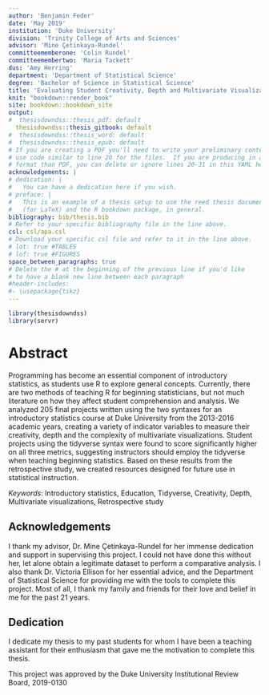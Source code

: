 ```yaml
---
author: 'Benjamin Feder'
date: 'May 2019'
institution: 'Duke University'
division: 'Trinity College of Arts and Sciences'
advisor: 'Mine Çetinkaya-Rundel'
committeememberone: 'Colin Rundel'
committeemembertwo: 'Maria Tackett'
dus: 'Amy Herring'
department: 'Department of Statistical Science'
degree: 'Bachelor of Science in Statistical Science'
title: 'Evaluating Student Creativity, Depth and Multivariate Visualizations of Data Analysis projects based on R Syntax and Packages'
knit: "bookdown::render_book"
site: bookdown::bookdown_site
output: 
#  thesisdowndss::thesis_pdf: default
  thesisdowndss::thesis_gitbook: default
#  thesisdowndss::thesis_word: default
#  thesisdowndss::thesis_epub: default
# If you are creating a PDF you'll need to write your preliminary content here or
# use code similar to line 20 for the files.  If you are producing in a different
# format than PDF, you can delete or ignore lines 20-31 in this YAML header.
acknowledgements: |
# dedication: |
#   You can have a dedication here if you wish.
# preface: |
#   This is an example of a thesis setup to use the reed thesis document class
#   (for LaTeX) and the R bookdown package, in general.
bibliography: bib/thesis.bib
# Refer to your specific bibliography file in the line above.
csl: csl/apa.csl
# Download your specific csl file and refer to it in the line above.
# lot: true #TABLES
# lof: true #FIGURES
space_between_paragraphs: true
# Delete the # at the beginning of the previous line if you'd like
# to have a blank new line between each paragraph
#header-includes:
#- \usepackage{tikz}
---
```

<!--
Above is the YAML (YAML Ain't Markup Language) header that includes a lot of metadata used to produce the document.  Be careful with spacing in this header!
If you'd prefer to not include a Dedication, for example, simply delete lines 17 and 18 above or add a # before them to comment them out.  If you have other LaTeX packages you would like to include, delete the # before header-includes and list the packages after hyphens on new lines.
If you'd like to include a comment that won't be produced in your resulting file enclose it in a block like this.
-->

<!--
If you receive a duplicate label error after knitting, make sure to delete the index.Rmd file and then knit again.
-->

```r
library(thesisdowndss)
library(servr)
```

<!-- You'll need to include the order that you'd like Rmd files to appear in the _bookdown.yml file for
PDF files and also delete the # before rmd_files: there.  You'll want to not include 00(two-hyphens)prelim.Rmd
and 00-abstract.Rmd since they are handled in the YAML above differently for the PDF version.
-->

<!-- The {.unnumbered} option here means that the introduction will be "Chapter 0." You can also use {-} for no numbers
on chapters.
-->

# Abstract {-}

Programming has become an essential component of introductory statistics, as 
students use R to explore general concepts. Currently, there are two methods of 
teaching R for beginning statisticians, but not much literature on how they affect
student comprehension and analysis. We analyzed 205 final projects written using
the two syntaxes for an introductory statistics course at Duke University from 
the 2013-2016 academic years, creating a variety of indicator variables to 
measure their creativity, depth and the complexity of multivariate visualizations.
Student projects using the tidyverse syntax were found to score significantly 
higher on all three metrics, suggesting instructors should employ the tidyverse 
when teaching beginning statistics. Based on these results from the retrospective
study, we created resources designed for future use in statistical instruction.

*Keywords*: Introductory statistics, Education, Tidyverse, Creativity, Depth,
Multivariate visualizations, Retrospective study

## Acknowledgements {-}

I thank my advisor, Dr. Mine Çetinkaya-Rundel for her immense dedication and 
support in supervising this project. I could not have done this without her, let
alone obtain a legitimate dataset to perform a comparative analysis. I also thank
Dr. Victoria Ellison for her essential advice, and the Department of Statistical
Science for providing me with the tools to complete this project. Most of all, 
I thank my family and friends for their love and belief in me for the past 21 years.

## Dedication {-}

I dedicate my thesis to my past students for whom I have been a teaching assistant
for their enthusiasm that gave me the motivation to complete this thesis.

This project was approved by the Duke University Institutional Review Board, 2019-0130

